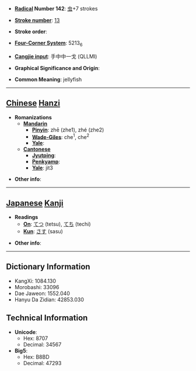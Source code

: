 * '''[[Wiktionary:Chinese radical index| Radical]] Number 142''': [[Wiktionary:Chinese radical index 虫|虫]]+7 strokes

* '''[[Wiktionary:Chinese total strokes index|Stroke number]]''': [[Wiktionary:Chinese total strokes index 13|13]]

* '''Stroke order''': 

* '''[[Wiktionary:Chinese four corner index|Four-Corner System]]''': 5213<sub>6</sub>

* '''[[Wiktionary:Chinese Cangjie index|Cangjie input]]''': 手中中一戈 (QLLMI)

* '''Graphical Significance and Origin''': 

* '''Common Meaning''': jellyfish

----

== [[Chinese]] [[Hanzi]] ==

* '''Romanizations'''
** '''[[Mandarin]]'''
*** '''[[Pinyin]]''': zhē (zhe1), zhé (zhe2)
*** '''[[Wade-Giles]]''': che<sup>1</sup>, che<sup>2</sup>
*** '''[[Yale]]''': 
** '''[[Cantonese]]'''
*** '''[[Jyutping]]''':
*** '''[[Penkyamp]]''': 
*** '''[[Yale]]''': jit3

* '''Other info''': 

----

== [[Japanese]] [[Kanji]] ==

* '''Readings'''
** '''[[On]]''': [[てつ]] (tetsu), [[てち]] (techi)
** '''[[Kun]]''': [[さす]] (sasu)

* '''Other info''':  

----

== Dictionary Information ==

* KangXi: 1084.130
* Morobashi: 33096
* Dae Jaweon: 1552.040
* Hanyu Da Zidian: 42853.030

== Technical Information ==

* '''Unicode''':
** Hex: 8707
** Decimal: 34567
* '''Big5''':
** Hex: B8BD
** Decimal: 47293